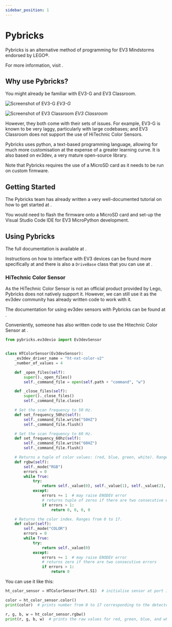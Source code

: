 ```yaml
---
sidebar_position: 1
---
```


# Pybricks

Pybricks is an alternative method of programming for EV3 Mindstorms endorsed by LEGO®.

For more information, visit [](https://pybricks.com/).

## Why use Pybricks?

You might already be familiar with EV3-G and EV3 Classroom.

![Screenshot of EV3-G](/img/ev3_g.png)
_EV3-G_

![Screenshot of EV3 Classroom](/img/ev3_classroom.png)
_EV3 Classroom_

However, they both come with their sets of issues. For example, EV3-G is known to be very laggy, particularly with large codebases; and EV3 Classroom does not support the use of HiTechnic Color Sensors.

Pybricks uses python, a text-based programming language, allowing for much more customisation at the expense of a greater learning curve. It is also based on ev3dev, a very mature open-source library.

Note that Pybricks requires the use of a MicroSD card as it needs to be run on custom firmware.

## Getting Started

The Pybricks team has already written a very well-documented tutorial on how to get started at [](https://pybricks.com/install/mindstorms-ev3/installation/).

You would need to flash the firmware onto a MicroSD card and set-up the Visual Studio Code IDE for EV3 MicroPython development.

## Using Pybricks

The full documentation is available at [](https://docs.pybricks.com/en/latest/).

Instructions on how to interface with EV3 devices can be found more specifically at [](https://docs.pybricks.com/en/latest/ev3devices.html) and there is also a `DriveBase` class that you can use at [](https://docs.pybricks.com/en/latest/robotics.html).

### HiTechnic Color Sensor

As the HiTechnic Color Sensor is not an official product provided by Lego, Pybricks does not natively support it. However, we can still use it as the ev3dev community has already written code to work with it.

The documentation for using ev3dev sensors with Pybricks can be found at [](https://docs.pybricks.com/en/latest/iodevices/ev3devsensor.html).

Conveniently, someone has also written code to use the Hitechnic Color Sensor at [](https://github.com/ev3dev/ev3dev/issues/1292#issuecomment-508627948).

```python
from pybricks.ev3devio import Ev3devSensor


class HTColorSensor(Ev3devSensor):
    _ev3dev_driver_name = "ht-nxt-color-v2"
    _number_of_values = 4

    def _open_files(self):
        super()._open_files()
        self._command_file = open(self.path + "command", "w")

    def _close_files(self):
        super()._close_files()
        self._command_file.close()

    # Set the scan frequency to 50 Hz.
    def set_frequency_50hz(self):
        self._command_file.write("50HZ")
        self._command_file.flush()

    # Set the scan frequency to 60 Hz.
    def set_frequency_60hz(self):
        self._command_file.write("60HZ")
        self._command_file.flush()

    # Returns a tuple of color values: (red, blue, green, white). Ranges from 0 to 255 for each.
    def rgbw(self):
        self._mode("RGB")
        errors = 0
        while True:
            try:
                return self._value(0), self._value(1), self._value(2), self._value(3)
            except:
                errors += 1  # may raise ENODEV error
                # returns tuple of zeros if there are two consecutive errors
                if errors > 1:
                    return 0, 0, 0, 0

    # Returns the color index. Ranges from 0 to 17.
    def color(self):
        self._mode("COLOR")
        errors = 0
        while True:
            try:
                return self._value(0)
            except:
                errors += 1  # may raise ENODEV error
                # returns zero if there are two consecutive errors
                if errors > 1:
                    return 0
```

You can use it like this:

```python
ht_color_sensor = HTColorSensor(Port.S1)  # initialise sensor at port 1

color = ht_color_sensor.color()
print(color)  # prints number from 0 to 17 corresponding to the detected color

r, g, b, w = ht_color_sensor.rgbw()
print(r, g, b, w)  # prints the raw values for red, green, blue, and white
```
